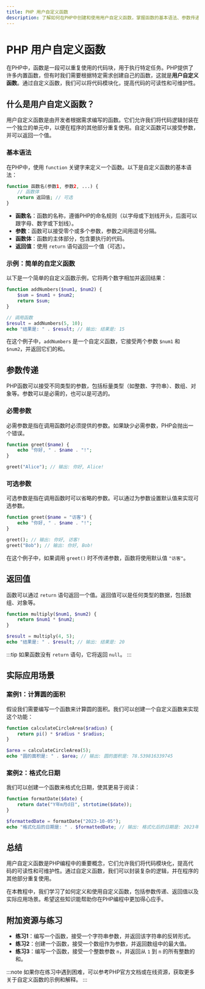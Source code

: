 ```yaml
---
title: PHP 用户自定义函数
description: 了解如何在PHP中创建和使用用户自定义函数，掌握函数的基本语法、参数传递、返回值以及实际应用场景。
---
```


# PHP 用户自定义函数

在PHP中，函数是一段可以重复使用的代码块，用于执行特定任务。PHP提供了许多内置函数，但有时我们需要根据特定需求创建自己的函数，这就是**用户自定义函数**。通过自定义函数，我们可以将代码模块化，提高代码的可读性和可维护性。

## 什么是用户自定义函数？

用户自定义函数是由开发者根据需求编写的函数。它们允许我们将代码逻辑封装在一个独立的单元中，以便在程序的其他部分重复使用。自定义函数可以接受参数，并可以返回一个值。

### 基本语法

在PHP中，使用 `function` 关键字来定义一个函数。以下是自定义函数的基本语法：

```php
function 函数名(参数1, 参数2, ...) {
    // 函数体
    return 返回值; // 可选
}
```

- **函数名**：函数的名称，遵循PHP的命名规则（以字母或下划线开头，后面可以跟字母、数字或下划线）。
- **参数**：函数可以接受零个或多个参数，参数之间用逗号分隔。
- **函数体**：函数的主体部分，包含要执行的代码。
- **返回值**：使用 `return` 语句返回一个值（可选）。

### 示例：简单的自定义函数

以下是一个简单的自定义函数示例，它将两个数字相加并返回结果：

```php
function addNumbers($num1, $num2) {
    $sum = $num1 + $num2;
    return $sum;
}

// 调用函数
$result = addNumbers(5, 10);
echo "结果是: " . $result; // 输出: 结果是: 15
```

在这个例子中，`addNumbers` 是一个自定义函数，它接受两个参数 `$num1` 和 `$num2`，并返回它们的和。

## 参数传递

PHP函数可以接受不同类型的参数，包括标量类型（如整数、字符串）、数组、对象等。参数可以是必需的，也可以是可选的。

### 必需参数

必需参数是指在调用函数时必须提供的参数。如果缺少必需参数，PHP会抛出一个错误。

```php
function greet($name) {
    echo "你好, " . $name . "!";
}

greet("Alice"); // 输出: 你好, Alice!
```

### 可选参数

可选参数是指在调用函数时可以省略的参数。可以通过为参数设置默认值来实现可选参数。

```php
function greet($name = "访客") {
    echo "你好, " . $name . "!";
}

greet(); // 输出: 你好, 访客!
greet("Bob"); // 输出: 你好, Bob!
```

在这个例子中，如果调用 `greet()` 时不传递参数，函数将使用默认值 `"访客"`。

## 返回值

函数可以通过 `return` 语句返回一个值。返回值可以是任何类型的数据，包括数组、对象等。

```php
function multiply($num1, $num2) {
    return $num1 * $num2;
}

$result = multiply(4, 5);
echo "结果是: " . $result; // 输出: 结果是: 20
```

:::tip
如果函数没有 `return` 语句，它将返回 `null`。
:::

## 实际应用场景

### 案例1：计算圆的面积

假设我们需要编写一个函数来计算圆的面积。我们可以创建一个自定义函数来实现这个功能：

```php
function calculateCircleArea($radius) {
    return pi() * $radius * $radius;
}

$area = calculateCircleArea(5);
echo "圆的面积是: " . $area; // 输出: 圆的面积是: 78.539816339745
```

### 案例2：格式化日期

我们可以创建一个函数来格式化日期，使其更易于阅读：

```php
function formatDate($date) {
    return date("Y年m月d日", strtotime($date));
}

$formattedDate = formatDate("2023-10-05");
echo "格式化后的日期是: " . $formattedDate; // 输出: 格式化后的日期是: 2023年10月05日
```

## 总结

用户自定义函数是PHP编程中的重要概念，它们允许我们将代码模块化，提高代码的可读性和可维护性。通过自定义函数，我们可以封装复杂的逻辑，并在程序的其他部分重复使用。

在本教程中，我们学习了如何定义和使用自定义函数，包括参数传递、返回值以及实际应用场景。希望这些知识能帮助你在PHP编程中更加得心应手。

## 附加资源与练习

- **练习1**：编写一个函数，接受一个字符串参数，并返回该字符串的反转形式。
- **练习2**：创建一个函数，接受一个数组作为参数，并返回数组中的最大值。
- **练习3**：编写一个函数，接受一个整数参数 `n`，并返回从 `1` 到 `n` 的所有整数的和。

:::note
如果你在练习中遇到困难，可以参考PHP官方文档或在线资源，获取更多关于自定义函数的示例和解释。
:::